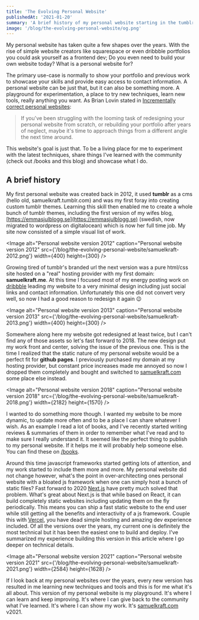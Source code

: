 ```yaml
---
title: 'The Evolving Personal Website'
publishedAt: '2021-01-20'
summary: 'A brief history of my personal website starting in the tumblr era.'
image: '/blog/the-evolving-personal-website/og.png'
---
```


My personal website has taken quite a few shapes over the years. With the rise of simple website creators like squarespace or even dribbble portfolios you could ask yourself as a frontend dev; Do you even need to build your own website today? What is a personal website for?

The primary use-case is normally to show your portfolio and previous work to showcase your skills and provide easy access to contact information. A personal website can be just that, but it can also be something more. A playground for experimentation, a place to try new techniques, learn new tools, really anything you want. As Brian Lovin stated in [Incrementally correct personal websites](https://brianlovin.com/overthought/incrementally-correct-personal-websites):

> If you've been struggling with the looming task of redesigning your personal website from scratch, or rebuilding your portfolio after years of neglect, maybe it's time to approach things from a different angle the next time around.

This website's goal is just that. To be a living place for me to experiment with the latest techniques, share things I've learned with the community (check out /books and this blog) and showcase what I do.

## A brief history

My first personal website was created back in 2012, it used **tumblr** as a cms (hello old, samuelkraft.tumblr.com) and was my first foray into creating custom tumblr themes. Learning this skill then enabled me to create a whole bunch of tumblr themes, including the first version of my wifes blog, [https://emmasjulblogg.se](https://emmasjulblogg.se) (swedish, now migrated to wordpress on digitalocean) which is now her full time job. My site now consisted of a simple visual list of work.

<Image
  alt="Personal website version 2012"
  caption="Personal website version 2012"
  src={'/blog/the-evolving-personal-website/samuelkraft-2012.png'}
  width={400}
  height={300}
/>

Growing tired of tumblr's branded url the next version was a pure html/css site hosted on a "real" hosting provider with my first domain: **samuelkraft.me**. At this time I focused most of my energy posting work on [dribbble](https://dribbble.com/samuelkraft) leading my website to a very minimal design including just social links and contact information. Unfortunately this one did not convert very well, so now I had a good reason to redesign it again 😉

<Image
  alt="Personal website version 2013"
  caption="Personal website version 2013"
  src={'/blog/the-evolving-personal-website/samuelkraft-2013.png'}
  width={400}
  height={300}
/>

Somewhere along here my website got redesigned at least twice, but I can't find any of those assets so let's fast forward to 2018. The new design put my work front and center, solving the issue of the previous one. This is the time I realized that the static nature of my personal website would be a perfect fit for **github pages**. I previously purchased my domain at my hosting provider, but constant price increases made me annoyed so now I dropped them completely and bought and switched to [samuelkraft.com](http://samuelkraft.com) some place else instead.

<Image
  alt="Personal website version 2018"
  caption="Personal website version 2018"
  src={'/blog/the-evolving-personal-website/samuelkraft-2018.png'}
  width={2182}
  height={1570}
/>

I wanted to do something more though. I wanted my website to be more dynamic, to update more often and to be a place I can share whatever I wish. As an example I read a lot of books, and I've recently started writing reviews & summaries of them in order to remember what I've read and to make sure I really understand it. It seemed like the perfect thing to publish to my personal website. If it helps me it will probably help someone else. You can find these on [/books](/books).

Around this time javascript frameworks started getting lots of attention, and my work started to include them more and more. My personal website did not change however, what's the point in over-architecting ones personal website with a bloated js framework when one can simply host a bunch of static files? Fast forward to 2020 [Next.js](https://nextjs.org) have pretty much solved that problem. What's great about Next.js is that while based on React, it can build completely static websites including updating them on the fly periodically. This means you can ship a fast static website to the end user while still getting all the benefits and interactivity of a js framework. Couple this with [Vercel](https://vercel.com), you have dead simple hosting and amazing dev experience included. Of all the versions over the years, my current one is definitely the most technical but it has been the easiest one to build and deploy. I've summarized my experience building this version in this article where I go deeper on technical details.

<Image
  alt="Personal website version 2021"
  caption="Personal website version 2021"
  src={'/blog/the-evolving-personal-website/samuelkraft-2021.png'}
  width={2584}
  height={1628}
/>

If I look back at my personal websites over the years, every new version has resulted in me learning new techniques and tools and this is for me what it's all about. This version of my personal website is my playground. It's where I can learn and keep improving. It's where I can give back to the community what I've learned. It's where I can show my work. It's [samuelkraft.com](http://samuelkraft.com) v2021.
